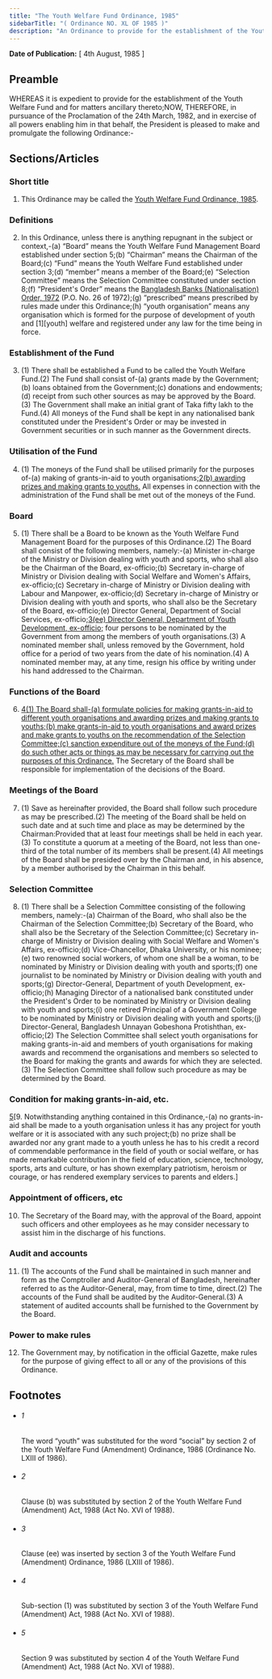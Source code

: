 ```yaml
---
title: "The Youth Welfare Fund Ordinance, 1985"
sidebarTitle: "( Ordinance NO. XL OF 1985 )"
description: "An Ordinance to provide for the establishment of the Youth Welfare Fund."
---
```


**Date of Publication:** [ 4th August, 1985 ]

## Preamble

WHEREAS it is expedient to provide for the establishment of the Youth Welfare Fund and for matters ancillary thereto;NOW, THEREFORE, in pursuance of the Proclamation of the 24th March, 1982, and in exercise of all powers enabling him in that behalf, the President is pleased to make and promulgate the following Ordinance:-

## Sections/Articles

### Short title

1. This Ordinance may be called the [Youth Welfare Fund Ordinance, 1985](/act-691.html "Youth Welfare Fund Ordinance, 1985").

### Definitions

2. In this Ordinance, unless there is anything repugnant in the subject or context,-(a) “Board” means the Youth Welfare Fund Management Board established under section 5;(b) “Chairman” means the Chairman of the Board;(c) “Fund” means the Youth Welfare Fund established under section 3;(d) “member” means a member of the Board;(e) “Selection Committee” means the Selection Committee constituted under section 8;(f) “President's Order” means the [Bangladesh Banks (Nationalisation) Order, 1972](/act-377.html "Bangladesh Banks (Nationalisation) Order, 1972 ") (P.O. No. 26 of 1972);(g) “prescribed” means prescribed by rules made under this Ordinance;(h) “youth organisation” means any organisation which is formed for the purpose of development of youth and [1][youth] welfare and registered under any law for the time being in force.

### Establishment of the Fund

3. (1) There shall be established a Fund to be called the Youth Welfare Fund.(2) The Fund shall consist of-(a) grants made by the Government;(b) loans obtained from the Government;(c) donations and endowments;(d) receipt from such other sources as may be approved by the Board.(3) The Government shall make an initial grant of Taka fifty lakh to the Fund.(4) All moneys of the Fund shall be kept in any nationalised bank constituted under the President's Order or may be invested in Government securities or in such manner as the Government directs.

### Utilisation of the Fund

4. (1) The moneys of the Fund shall be utilised primarily for the purposes of-(a) making of grants-in-aid to youth organisations;[2](1)[(b) awarding prizes and making grants to youths.](2) All expenses in connection with the administration of the Fund shall be met out of the moneys of the Fund.

### Board

5. (1) There shall be a Board to be known as the Youth Welfare Fund Management Board for the purposes of this Ordinance.(2) The Board shall consist of the following members, namely:-(a) Minister in-charge of the Ministry or Division dealing with youth and sports, who shall also be the Chairman of the Board, ex-officio;(b) Secretary in-charge of Ministry or Division dealing with Social Welfare and Women's Affairs, ex-officio;(c) Secretary in-charge of Ministry or Division dealing with Labour and Manpower, ex-officio;(d) Secretary in-charge of Ministry or Division dealing with youth and sports, who shall also be the Secretary of the Board, ex-officio;(e) Director General, Department of Social Services, ex-officio;[3](1)[(ee) Director General, Department of Youth Development, ex-officio;](f) four persons to be nominated by the Government from among the members of youth organisations.(3) A nominated member shall, unless removed by the Government, hold office for a period of two years from the date of his nomination.(4) A nominated member may, at any time, resign his office by writing under his hand addressed to the Chairman.

### Functions of the Board

6. [4](1)[(1) The Board shall-(a) formulate policies for making grants-in-aid to different youth organisations and awarding prizes and making grants to youths;(b) make grants-in-aid to youth organisations and award prizes and make grants to youths on the recommendation of the Selection Committee;(c) sanction expenditure out of the moneys of the Fund;(d) do such other acts or things as may be necessary for carrying out the purposes of this Ordinance.](2) The Secretary of the Board shall be responsible for implementation of the decisions of the Board.

### Meetings of the Board

7. (1) Save as hereinafter provided, the Board shall follow such procedure as may be prescribed.(2) The meeting of the Board shall be held on such date and at such time and place as may be determined by the Chairman:Provided that at least four meetings shall be held in each year.(3) To constitute a quorum at a meeting of the Board, not less than one-third of the total number of its members shall be present.(4) All meetings of the Board shall be presided over by the Chairman and, in his absence, by a member authorised by the Chairman in this behalf.

### Selection Committee

8. (1) There shall be a Selection Committee consisting of the following members, namely:-(a) Chairman of the Board, who shall also be the Chairman of the Selection Committee;(b) Secretary of the Board, who shall also be the Secretary of the Selection Committee;(c) Secretary in-charge of Ministry or Division dealing with Social Welfare and Women's Affairs, ex-officio;(d) Vice-Chancellor, Dhaka University, or his nominee;(e) two renowned social workers, of whom one shall be a woman, to be nominated by Ministry or Division dealing with youth and sports;(f) one journalist to be nominated by Ministry or Division dealing with youth and sports;(g) Director-General, Department of youth Development, ex-officio;(h) Managing Director of a nationalised bank constituted under the President's Order to be nominated by Ministry or Division dealing with youth and sports;(i) one retired Principal of a Government College to be nominated by Ministry or Division dealing with youth and sports;(j) Director-General, Bangladesh Unnayan Gobeshona Protishthan, ex-officio;(2) The Selection Committee shall select youth organisations for making grants-in-aid and members of youth organisations for making awards and recommend the organisations and members so selected to the Board for making the grants and awards for which they are selected.(3) The Selection Committee shall follow such procedure as may be determined by the Board.

### Condition for making grants-in-aid, etc.

[5](1)[9. Notwithstanding anything contained in this Ordinance,-(a) no grants-in-aid shall be made to a youth organisation unless it has any project for youth welfare or it is associated with any such project;(b) no prize shall be awarded nor any grant made to a youth unless he has to his credit a record of commendable performance in the field of youth or social welfare, or has made remarkable contribution in the field of education, science, technology, sports, arts and culture, or has shown exemplary patriotism, heroism or courage, or has rendered exemplary services to parents and elders.]

### Appointment of officers, etc

10. The Secretary of the Board may, with the approval of the Board, appoint such officers and other employees as he may consider necessary to assist him in the discharge of his functions.

### Audit and accounts

11. (1) The accounts of the Fund shall be maintained in such manner and form as the Comptroller and Auditor-General of Bangladesh, hereinafter referred to as the Auditor-General, may, from time to time, direct.(2) The accounts of the Fund shall be audited by the Auditor-General.(3) A statement of audited accounts shall be furnished to the Government by the Board.

### Power to make rules

12. The Government may, by notification in the official Gazette, make rules for the purpose of giving effect to all or any of the provisions of this Ordinance.

## Footnotes

- ###### 1

  The word “youth” was substituted for the word “social” by section 2 of the Youth Welfare Fund (Amendment) Ordinance, 1986 (Ordinance No. LXIII of 1986).

- ###### 2

  Clause (b) was substituted by section 2 of the Youth Welfare Fund (Amendment) Act, 1988 (Act No. XVI of 1988).

- ###### 3

  Clause (ee) was inserted by section 3 of the Youth Welfare Fund (Amendment) Ordinance, 1986 (LXIII of 1986).

- ###### 4

  Sub-section (1) was substituted by section 3 of the Youth Welfare Fund (Amendment) Act, 1988 (Act No. XVI of 1988).

- ###### 5

  Section 9 was substituted by section 4 of the Youth Welfare Fund (Amendment) Act, 1988 (Act No. XVI of 1988).

